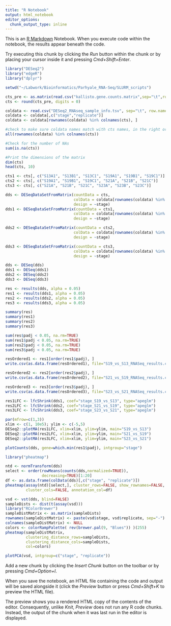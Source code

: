 ```yaml
---
title: "R Notebook"
output: html_notebook
editor_options: 
  chunk_output_type: inline
---
```


This is an [R Markdown](http://rmarkdown.rstudio.com) Notebook. When you execute code within the notebook, the results appear beneath the code. 

Try executing this chunk by clicking the *Run* button within the chunk or by placing your cursor inside it and pressing *Cmd+Shift+Enter*. 

```r
library("DESeq2")
library("edgeR")
library("dplyr")
```

```r
setwd("~/Labwork/Bioinformatics/Parhyale_RNA-Seq/SLURM_scripts")

cts_pre <- as.matrix(read.csv("kallisto.gene.counts.matrix",sep="\t",row.names=1))
cts <- round(cts_pre, digits = 0)

coldata <- read.csv("DESeq2_RNAseq_sample_info.tsv", sep="\t", row.names=1)
coldata <- coldata[,c("stage","replicate")]
coldata <- coldata[rownames(coldata) %in% colnames(cts), ]

#check to make sure coldata names match with cts names, in the right order
all(rownames(coldata) %in% colnames(cts))

#Check for the number of NAs
sum(is.na(cts))

#Print the dimensions of the matrix
dim(cts)
head(cts, 10)
```

```r
cts1 <- cts[, c("S13A1", "S13B1", "S13C1", "S19A1", "S19B1", "S19C1")]
cts2 <- cts[, c("S19A1", "S19B1", "S19C1", "S21A", "S21B", "S21C")]
cts3 <- cts[, c("S21A", "S21B", "S21C", "S23A", "S23B", "S23C")]
```


```r
dds <- DESeqDataSetFromMatrix(countData = cts,
                              colData = coldata[rownames(coldata) %in% colnames(cts), ],
                              design = ~stage)
dds1 <- DESeqDataSetFromMatrix(countData = cts1,
                              colData = coldata[rownames(coldata) %in% colnames(cts1), ],
                              design = ~stage)

dds2 <- DESeqDataSetFromMatrix(countData = cts2,
                              colData = coldata[rownames(coldata) %in% colnames(cts2), ],
                              design = ~stage)

dds3 <- DESeqDataSetFromMatrix(countData = cts3,
                              colData = coldata[rownames(coldata) %in% colnames(cts3), ],
                              design = ~stage)

```


```r
dds <- DESeq(dds)
dds1 <- DESeq(dds1)
dds2 <- DESeq(dds2)
dds3 <- DESeq(dds3)
```

```r
res <- results(dds, alpha = 0.05)
res1 <- results(dds1, alpha = 0.05)
res2 <- results(dds2, alpha = 0.05)
res3 <- results(dds3, alpha = 0.05)
```

```r
summary(res)
summary(res1)
summary(res2)
summary(res3)

sum(res$padj < 0.05, na.rm=TRUE)
sum(res1$padj < 0.05, na.rm=TRUE)
sum(res2$padj < 0.05, na.rm=TRUE)
sum(res3$padj < 0.05, na.rm=TRUE)

resOrdered1 <- res1[order(res1$padj), ]
write.csv(as.data.frame(resOrdered1), file="S19_vs_S13_RNASeq_results.csv", quote = FALSE, sep = "\t")

resOrdered2 <- res2[order(res2$padj), ]
write.csv(as.data.frame(resOrdered2), file="S21_vs_S19_RNASeq_results.csv", quote = FALSE, sep = "\t")

resOrdered3 <- res3[order(res3$padj), ]
write.csv(as.data.frame(resOrdered3), file="S23_vs_S21_RNASeq_results.csv", quote = FALSE, sep = "\t")
```

```r
res1LFC <- lfcShrink(dds1, coef="stage_S19_vs_S13", type="apeglm")
res2LFC <- lfcShrink(dds2, coef="stage_S21_vs_S19", type="apeglm")
res3LFC <- lfcShrink(dds3, coef="stage_S23_vs_S21", type="apeglm")
```

```r
par(mfrow=c(1,3))
xlim <- c(1, 10e5); ylim <- c(-5,5)
DESeq2::plotMA(res1LFC, xlim=xlim, ylim=ylim, main="S19_vs_S13")
DESeq2::plotMA(res2LFC, xlim=xlim, ylim=ylim, main="S21_vs_S19")
DESeq2::plotMA(res3LFC, xlim=xlim, ylim=ylim, main="S23_vs_S21")
```

```r
plotCounts(dds, gene=which.min(res1$padj), intgroup="stage")
```

```r
library("pheatmap")

ntd <- normTransform(dds)
select <- order(rowMeans(counts(dds,normalized=TRUE)),
                decreasing=TRUE)[1:20]
df <- as.data.frame(colData(dds)[,c("stage", "replicate")])
pheatmap(assay(ntd)[select,], cluster_rows=FALSE, show_rownames=FALSE,
         cluster_cols=FALSE, annotation_col=df)
```

```r
vsd <- vst(dds, blind=FALSE)
sampleDists <- dist(t(assay(vsd)))
library("RColorBrewer")
sampleDistMatrix <- as.matrix(sampleDists)
rownames(sampleDistMatrix) <- paste(vsd$stage, vsd$replicate, sep="-")
colnames(sampleDistMatrix) <- NULL
colors <- colorRampPalette( rev(brewer.pal(9, "Blues")) )(255)
pheatmap(sampleDistMatrix,
         clustering_distance_rows=sampleDists,
         clustering_distance_cols=sampleDists,
         col=colors)
```


```r
plotPCA(vsd, intgroup=c("stage", "replicate"))

```


Add a new chunk by clicking the *Insert Chunk* button on the toolbar or by pressing *Cmd+Option+I*.

When you save the notebook, an HTML file containing the code and output will be saved alongside it (click the *Preview* button or press *Cmd+Shift+K* to preview the HTML file). 

The preview shows you a rendered HTML copy of the contents of the editor. Consequently, unlike *Knit*, *Preview* does not run any R code chunks. Instead, the output of the chunk when it was last run in the editor is displayed.

